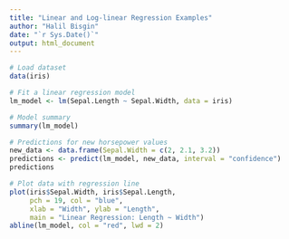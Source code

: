 ```yaml
---
title: "Linear and Log-linear Regression Examples"
author: "Halil Bisgin"
date: "`r Sys.Date()`"
output: html_document
---
```




```r
# Load dataset
data(iris)

# Fit a linear regression model
lm_model <- lm(Sepal.Length ~ Sepal.Width, data = iris)

# Model summary
summary(lm_model)

# Predictions for new horsepower values
new_data <- data.frame(Sepal.Width = c(2, 2.1, 3.2))
predictions <- predict(lm_model, new_data, interval = "confidence")
predictions

# Plot data with regression line
plot(iris$Sepal.Width, iris$Sepal.Length, 
     pch = 19, col = "blue", 
     xlab = "Width", ylab = "Length",
     main = "Linear Regression: Length ~ Width")
abline(lm_model, col = "red", lwd = 2)

```




